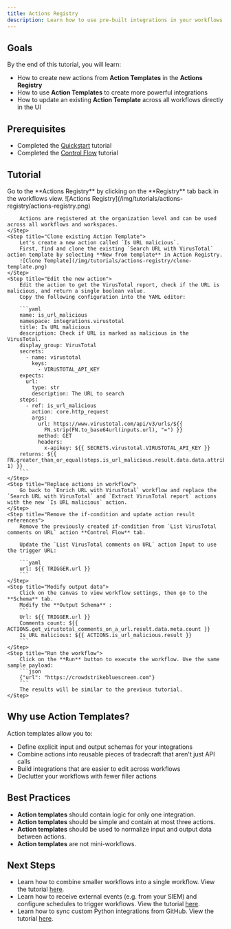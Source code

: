 ```yaml
---
title: Actions Registry
description: Learn how to use pre-built integrations in your workflows.
---
```


## Goals

By the end of this tutorial, you will learn:

- How to create new actions from **Action Templates** in the **Actions Registry**
- How to use **Action Templates** to create more powerful integrations
- How to update an existing **Action Template** across all workflows directly in the UI

## Prerequisites

- Completed the [Quickstart](/tutorials/quickstart) tutorial
- Completed the [Control Flow](/tutorials/control-flow) tutorial

## Tutorial

<Steps>
    <Step title="Check out the Actions Registry">
        Go to the **Actions Registry** by clicking on the **Registry** tab back in the workflows view.
        ![Actions Registry](/img/tutorials/actions-registry/actions-registry.png)

        Actions are registered at the organization level and can be used across all workflows and workspaces.
    </Step>
    <Step title="Clone existing Action Template">
        Let's create a new action called `Is URL malicious`.
        First, find and clone the existing `Search URL with VirusTotal` action template by selecting **New from template** in Action Registry.
        ![Clone Template](/img/tutorials/actions-registry/clone-template.png)
    </Step>
    <Step title="Edit the new action">
        Edit the action to get the VirusTotal report, check if the URL is malicious, and return a single boolean value.
        Copy the following configuration into the YAML editor:

        ```yaml
        name: is_url_malicious
        namespace: integrations.virustotal
        title: Is URL malicious
        description: Check if URL is marked as malicious in the VirusTotal.
        display_group: VirusTotal
        secrets:
          - name: virustotal
            keys:
              - VIRUSTOTAL_API_KEY
        expects:
          url:
            type: str
            description: The URL to search
        steps:
          - ref: is_url_malicious
            action: core.http_request
            args:
              url: https://www.virustotal.com/api/v3/urls/${{
                FN.strip(FN.to_base64url(inputs.url), "=") }}
              method: GET
              headers:
                x-apikey: ${{ SECRETS.virustotal.VIRUSTOTAL_API_KEY }}
        returns: ${{ FN.greater_than_or_equal(steps.is_url_malicious.result.data.data.attributes.last_analysis_stats.malicious, 1) }}
        ```
    </Step>
    <Step title="Replace actions in workflow">
        Go back to `Enrich URL with VirusTotal` workflow and replace the `Search URL with VirusTotal` and `Extract VirusTotal report` actions with the new `Is URL malicious` action.
    </Step>
    <Step title="Remove the if-condition and update action result references">
        Remove the previously created if-condition from `List VirusTotal comments on URL` action **Control Flow** tab.

        Update the `List VirusTotal comments on URL` action Input to use the trigger URL:

        ```yaml
        url: ${{ TRIGGER.url }}
        ```
    </Step>
    <Step title="Modify output data">
        Click on the canvas to view workflow settings, then go to the **Schema** tab.
        Modify the **Output Schema** :
        ```
        Url: ${{ TRIGGER.url }}
        Comments count: ${{ ACTIONS.get_virustotal_comments_on_a_url.result.data.meta.count }}
        Is URL malicious: ${{ ACTIONS.is_url_malicious.result }}
        ```
    </Step>
    <Step title="Run the workflow">
        Click on the **Run** button to execute the workflow. Use the same sample payload:
        ```json
        {"url": "https://crowdstrikebluescreen.com"}
        ```
        The results will be similar to the previous tutorial.
    </Step>
</Steps>

## Why use Action Templates?

Action templates allow you to:

- Define explicit input and output schemas for your integrations
- Combine actions into reusable pieces of tradecraft that aren't just API calls
- Build integrations that are easier to edit across workflows
- Declutter your workflows with fewer filler actions

## Best Practices

- **Action templates** should contain logic for only one integration.
- **Action templates** should be simple and contain at most three actions.
- **Action templates** should be used to normalize input and output data between actions.
- **Action templates** are not mini-workflows.

## Next Steps

- Learn how to combine smaller workflows into a single workflow. View the tutorial [here](/tutorials/4-child-workflows).
- Learn how to receive external events (e.g. from your SIEM) and configure schedules to trigger workflows. View the tutorial [here](/tutorials/5-triggers).
- Learn how to sync custom Python integrations from GitHub. View the tutorial [here](/tutorials/6-custom-integrations).
